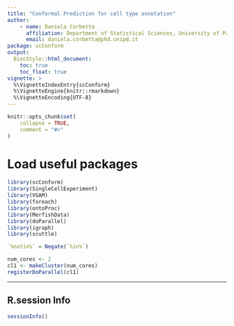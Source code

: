 ```yaml
---
title: "Conformal Prediction for cell type annotation"
author:
    - name: Daniela Corbetta
      affiliation: Department of Statistical Sciences, University of Padova 
      email: daniela.corbetta@phd.unipd.it
package: scConform
output:
  BiocStyle::html_document:
    toc: true
    toc_float: true
vignette: >
  %\VignetteIndexEntry{scConform}
  %\VignetteEngine{knitr::rmarkdown}
  %\VignetteEncoding{UTF-8}
---
```


```r
knitr::opts_chunk$set(
    collapse = TRUE,
    comment = "#>"
)
```

# Load useful packages

```r
library(scConform)
library(SingleCellExperiment)
library(VGAM)
library(foreach)
library(ontoProc)
library(MerfishData)
library(doParallel)
library(igraph)
library(scuttle)

`%notin%` = Negate(`%in%`)

num_cores <- 2
cl1 <- makeCluster(num_cores)
registerDoParallel(cl1)
```



***

## R.session Info

```r
sessionInfo()
```


















